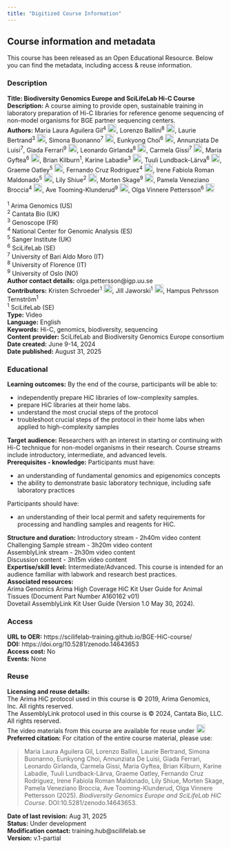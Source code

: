 ```yaml
---
title: "Digitized Course Information"
---
```


## Course information and metadata
This course has been released as an Open Educational Resource. Below you can find the metadata, including access & reuse information. 

### Description
::: {.callout-note appearance="simple" icon=false}
**Title: Biodiversity Genomics Europe and SciLifeLab Hi-C Course** <br>
**Description:** A course aiming to provide open, sustainable training in laboratory preparation of Hi-C libraries for reference genome sequencing of non-model organisms for BGE partner sequencing centers. <br>
**Authors:** Maria Laura Aguilera Gil<sup>4</sup> <a href="https://orcid.org/0000-0002-8631-8778" rel="orcid"><img src="img/ORCID_Logomark.png" alt="" width="20" height="20"/></a>, Lorenzo Ballini<sup>8</sup> <a href="https://orcid.org/0009-0009-5400-2128" rel="orcid"><img src="img/ORCID_Logomark.png" alt="" width="20" height="20"/></a>, Laurie Bertrand<sup>3</sup> <a href="https://orcid.org/0000-0002-4550-761X" rel="orcid"><img src="img/ORCID_Logomark.png" alt="" width="20" height="20"/></a>, Simona Buonanno<sup>7</sup> <a href="https://orcid.org/0009-0004-2056-9429" rel="orcid"><img src="img/ORCID_Logomark.png" alt="" width="20" height="20"/></a>, Eunkyong Choi<sup>6</sup> <a href="https://orcid.org/0009-0007-7147-9468" rel="orcid"><img src="img/ORCID_Logomark.png" alt="" width="20" height="20"/></a>, Annunziata De Luisi<sup>7</sup>, Giada Ferrari<sup>9</sup> <a href="https://orcid.org/0000-0002-0850-1518" rel="orcid"><img src="img/ORCID_Logomark.png" alt="" width="20" height="20"/></a>, Leonardo Girlanda<sup>8</sup> <a href="https://orcid.org/0009-0009-8934-1875" rel="orcid"><img src="img/ORCID_Logomark.png" alt="" width="20" height="20"/></a>, Carmela Gissi<sup>7</sup> <a href="https://orcid.org/0000-0002-2269-079X" rel="orcid"><img src="img/ORCID_Logomark.png" alt="" width="20" height="20"/></a>, Maria Gyftea<sup>6</sup> <a href="https://orcid.org/0009-0004-7492-5695" rel="orcid"><img src="img/ORCID_Logomark.png" alt="" width="20" height="20"/></a>, Brian Kilburn<sup>1</sup>, Karine Labadie<sup>3</sup> <a href="https://orcid.org/0000-0001-7467-8509" rel="orcid"><img src="img/ORCID_Logomark.png" alt="" width="20" height="20"/></a>, Tuuli Lundback-Lärva<sup>6</sup> <a href="https://orcid.org/0009-0008-7630-6846" rel="orcid"><img src="img/ORCID_Logomark.png" alt="" width="20" height="20"/></a>, Graeme Oatley<sup>5</sup> <a href="https://orcid.org/0000-0003-0896-9994" rel="orcid"><img src="img/ORCID_Logomark.png" alt="" width="20" height="20"/></a>, Fernando Cruz Rodriguez<sup>4</sup> <a href="https://orcid.org/0000-0003-4098-8829" rel="orcid"><img src="img/ORCID_Logomark.png" alt="" width="20" height="20"/></a>, Irene Fabiola Roman Maldonado<sup>5</sup> <a href="https://orcid.org/0000-0001-5835-3560" rel="orcid"><img src="img/ORCID_Logomark.png" alt="" width="20" height="20"/></a>, Lily Shiue<sup>2</sup> <a href="https://orcid.org/0000-0002-4480-8920" rel="orcid"><img src="img/ORCID_Logomark.png" alt="" width="20" height="20"/></a>, Morten Skage<sup>9</sup> <a href="https://orcid.org/0000-0002-5312-8038" rel="orcid"><img src="img/ORCID_Logomark.png" alt="" width="20" height="20"/></a>, Pamela Veneziano Broccia<sup>4</sup> <a href="https://orcid.org/0000-0002-3498-7304" rel="orcid"><img src="img/ORCID_Logomark.png" alt="" width="20" height="20"/></a>, Ave Tooming-Klunderud<sup>9</sup> <a href="https://orcid.org/0009-0008-0057-2873" rel="orcid"><img src="img/ORCID_Logomark.png" alt="" width="20" height="20"/></a>, Olga Vinnere Pettersson<sup>6</sup> <a href="https://orcid.org/0000-0002-5597-1870" rel="orcid"><img src="img/ORCID_Logomark.png" alt="" width="20" height="20"/></a><br>
<br>
<sup>1</sup> Arima Genomics (US)<br>
<sup>2</sup> Cantata Bio (UK)<br>
<sup>3</sup> Genoscope (FR)<br>
<sup>4</sup> National Center for Genomic Analysis (ES)<br>
<sup>5</sup> Sanger Institute (UK)<br>
<sup>6</sup> SciLifeLab (SE)<br>
<sup>7</sup> University of Bari Aldo Moro (IT)<br>
<sup>8</sup> University of Florence (IT)<br>
<sup>9</sup> University of Oslo (NO) <br>
**Author contact details:** olga.pettersson@igp.uu.se<br>
**Contributors:** Kristen Schroeder<sup>1</sup> <a href="https://orcid.org/0000-0002-6271-4530" rel="orcid"><img src="img/ORCID_Logomark.png" alt="" width="20" height="20"/></a>, Jill Jaworski<sup>1</sup> <a href="https://orcid.org/0009-0006-2607-5256" rel="orcid"><img src="img/ORCID_Logomark.png" alt="" width="20" height="20"/></a>, Hampus Pehrsson Ternström<sup>1</sup><br>
<sup>1</sup> SciLifeLab (SE)<br>
**Type:** Video <br>
**Language:** English <br>
**Keywords:** Hi-C, genomics, biodiversity, sequencing <br>
**Content provider:** SciLifeLab and Biodiversity Genomics Europe consortium <br>
**Date created:** June 9-14, 2024 <br>
**Date published:** August 31, 2025  <br>

:::

### Educational
::: {.callout-note appearance="simple" icon=false}
**Learning outcomes:** By the end of the course, participants will be able to: 

- independently prepare HiC libraries of low-complexity samples.
- prepare HiC libraries at their home labs.
- understand the most crucial steps of the protocol 
- troubleshoot crucial steps of the protocol in their home labs when applied to high-complexity samples

**Target audience:** Researchers with an interest in starting or continuing with Hi-C technique for non-model organisms in their research. Course streams include introductory, intermediate, and advanced levels. <br>
**Prerequisites - knowledge:** Participants must have: 

- an understanding of fundamental genomics and epigenomics concepts
- the ability to demonstrate basic laboratory technique, including safe laboratory practices 

Participants should have:

 - an understanding of their local permit and safety requirements for processing and handling samples and reagents for HiC.

**Structure and duration:**
Introductory stream - 2h40m video content <br>
Challenging Sample stream - 3h20m video content<br>
AssemblyLink stream - 2h30m video content <br>
Discussion content - 3h15m video content <br>
**Expertise/skill level:** Intermediate/Advanced. This course is intended for an audience familiar with labwork and research best practices. <br> 
**Associated resources:** <br> Arima Genomics Arima High Coverage HiC Kit User Guide for Animal Tissues (Document Part Number A160162 v01) <br>Dovetail AssemblyLink Kit User Guide (Version 1.0 May 30, 2024).
:::

### Access
::: {.callout-note appearance="simple" icon=false}
**URL to OER:** https://scilifelab-training.github.io/BGE-HiC-course/ <br>
**DOI:** https://doi.org/10.5281/zenodo.14643653 <br>
**Access cost:** No <br> 
**Events:** None<br>
:::

### Reuse
::: {.callout-note appearance="simple" icon=false}
**Licensing and reuse details:** <br>The Arima HiC protocol used in this course is © 2019, Arima Genomics, Inc. All rights reserved. <br>The AssemblyLink protocol used in this course is © 2024, Cantata Bio, LLC. All rights reserved.
<br>
The video materials from this course are available for reuse under <a href="https://creativecommons.org/licenses/by/4.0/" rel="orcid"><img src="img/CCBY4.0.png" alt="" height="20"/></a><br>
**Preferred citation:** For citation of the entire course material, please use:

> Maria Laura Aguilera Gil, Lorenzo Ballini, Laurie Bertrand, Simona Buonanno, Eunkyong Choi, Annunziata De Luisi, Giada Ferrari, Leonardo Girlanda, Carmela Gissi, Maria Gyftea, Brian Kilburn, Karine Labadie, Tuuli Lundback-Lärva, Graeme Oatley, Fernando Cruz Rodriguez, Irene Fabiola Roman Maldonado, Lily Shiue, Morten Skage, Pamela Veneziano Broccia, Ave Tooming-Klunderud, Olga Vinnere Pettersson (2025). *Biodiversity Genomics Europe and SciLifeLab HiC Course*. DOI:10.5281/zenodo.14643653. <br>

**Date of last revision:** Aug 31, 2025 <br>
**Status:** Under development<br>
**Modification contact:** training.hub@scilifelab.se<br>
**Version:** v.1-partial

:::